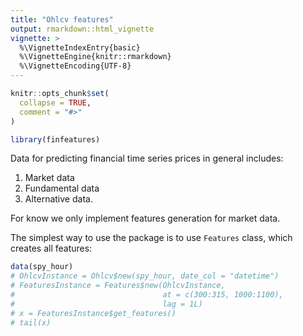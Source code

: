 ```yaml
---
title: "Ohlcv features"
output: rmarkdown::html_vignette
vignette: >
  %\VignetteIndexEntry{basic}
  %\VignetteEngine{knitr::rmarkdown}
  %\VignetteEncoding{UTF-8}
---
```


```r
knitr::opts_chunk$set(
  collapse = TRUE,
  comment = "#>"
)
```

```r
library(finfeatures)
```

Data for predicting financial time series prices in general includes:

1. Market data
2. Fundamental data
3. Alternative data.

For know we only implement features generation for market data. 

The simplest way to use the package is to use `Features` class, which creates all features:

```r
data(spy_hour)
# OhlcvInstance = Ohlcv$new(spy_hour, date_col = "datetime")
# FeaturesInstance = Features$new(OhlcvInstance,
#                                 at = c(300:315, 1000:1100),
#                                 lag = 1L)
# x = FeaturesInstance$get_features()
# tail(x)
```

